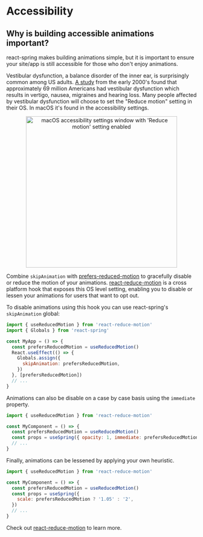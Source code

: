 # Accessibility

## Why is building accessible animations important?

react-spring makes building animations simple, but it is important to ensure your site/app is still accessible for those who don't enjoy animations.

Vestibular dysfunction, a balance disorder of the inner ear, is surprisingly common among US adults. [A study](https://www.ncbi.nlm.nih.gov/pubmed/19468085) from the early 2000's found that approximately 69 million Americans had vestibular dysfunction which results in vertigo, nausea, migraines and hearing loss. Many people affected by vestibular dysfunction will choose to set the "Reduce motion" setting in their OS. In macOS it's found in the accessibility settings.

<p align="middle">
  <img
    alt="macOS accessibility settings window with 'Reduce motion' setting enabled"
    height="400"
    src="https://i.imgur.com/lKzETqa.png"
  />
</p>

Combine `skipAnimation` with [prefers-reduced-motion](https://developer.mozilla.org/en-US/docs/Web/CSS/@media/prefers-reduced-motion) to gracefully disable or reduce the motion of your animations. [react-reduce-motion](https://github.com/infiniteluke/react-reduce-motion) is a cross platform hook that exposes this OS level setting, enabling you to disable or lessen your animations for users that want to opt out.

To disable animations using this hook you can use react-spring's `skipAnimation` global:

```jsx
import { useReducedMotion } from 'react-reduce-motion'
import { Globals } from 'react-spring'

const MyApp = () => {
  const prefersReducedMotion = useReducedMotion()
  React.useEffect(() => {
    Globals.assign({
      skipAnimation: prefersReducedMotion,
    })
  }, [prefersReducedMotion])
  // ...
}
```

Animations can also be disable on a case by case basis using the `immediate` property.

```jsx
import { useReducedMotion } from 'react-reduce-motion'

const MyComponent = () => {
  const prefersReducedMotion = useReducedMotion()
  const props = useSpring({ opacity: 1, immediate: prefersReducedMotion })
  // ...
}
```

Finally, animations can be lessened by applying your own heuristic.

```jsx
import { useReducedMotion } from 'react-reduce-motion'

const MyComponent = () => {
  const prefersReducedMotion = useReducedMotion()
  const props = useSpring({
    scale: prefersReducedMotion ? '1.05' : '2',
  })
  // ...
}
```

Check out [react-reduce-motion](https://github.com/infiniteluke/react-reduce-motion) to learn more.
